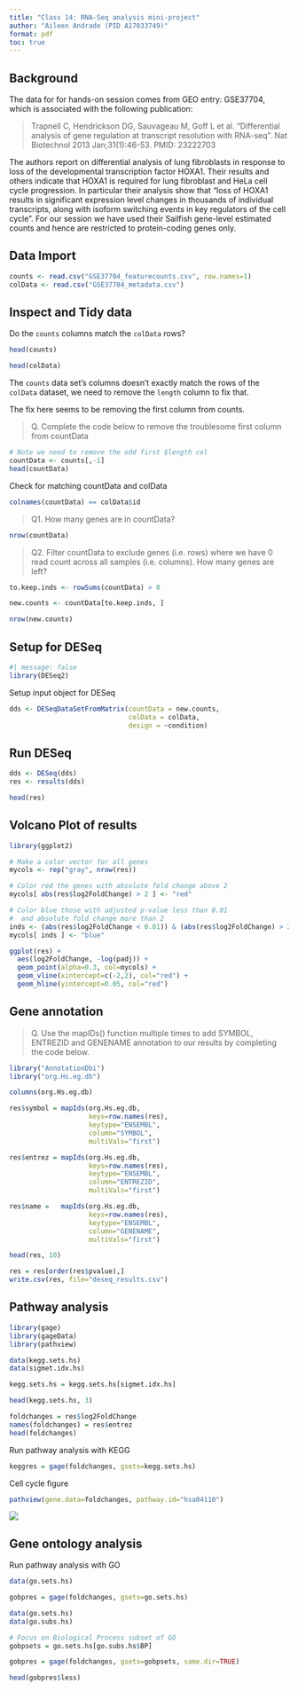 ```yaml
---
title: "Class 14: RNA-Seq analysis mini-project"
author: "Aileen Andrade (PID A17033749)"
format: pdf
toc: true
---
```


## Background 

The data for for hands-on session comes from GEO entry: GSE37704, which is associated with the following publication:

> Trapnell C, Hendrickson DG, Sauvageau M, Goff L et al. "Differential analysis of gene regulation at transcript resolution with RNA-seq". Nat Biotechnol 2013 Jan;31(1):46-53. PMID: 23222703

The authors report on differential analysis of lung fibroblasts in response to loss of the developmental transcription factor HOXA1. Their results and others indicate that HOXA1 is required for lung fibroblast and HeLa cell cycle progression. In particular their analysis show that "loss of HOXA1 results in significant expression level changes in thousands of individual transcripts, along with isoform switching events in key regulators of the cell cycle". For our session we have used their Sailfish gene-level estimated counts and hence are restricted to protein-coding genes only.

## Data Import

```r
counts <- read.csv("GSE37704_featurecounts.csv", row.names=1)
colData <- read.csv("GSE37704_metadata.csv")
```

## Inspect and Tidy data

Do the `counts` columns match the `colData` rows?

```r
head(counts)
```

```r
head(colData)
```

The `counts` data set's columns doesn't exactly match the rows of the `colData` dataset, we need to remove the `length` column to fix that.

The fix here seems to be removing the first column from counts.

> Q. Complete the code below to remove the troublesome first column from countData

```r
# Note we need to remove the odd first $length col
countData <- counts[,-1]
head(countData)
```

Check for matching countData and colData
```r
colnames(countData) == colData$id
```

> Q1. How many genes are in countData?

```r
nrow(countData)
```


> Q2. Filter countData to exclude genes (i.e. rows) where we have 0 read count across all samples (i.e. columns). How many genes are left?

```r
to.keep.inds <- rowSums(countData) > 0
```

```r
new.counts <- countData[to.keep.inds, ]
```

```r
nrow(new.counts)
```


## Setup for DESeq

```r
#| message: false
library(DESeq2)
```

Setup input object for DESeq
```r
dds <- DESeqDataSetFromMatrix(countData = new.counts,
                              colData = colData,
                              design = ~condition)
```

## Run DESeq

```r
dds <- DESeq(dds)
res <- results(dds)
```
```r
head(res)
```

## Volcano Plot of results

```r
library(ggplot2)
```

```r
# Make a color vector for all genes
mycols <- rep("gray", nrow(res))

# Color red the genes with absolute fold change above 2
mycols[ abs(res$log2FoldChange) > 2 ] <- "red"

# Color blue those with adjusted p-value less than 0.01
#  and absolute fold change more than 2
inds <- (abs(res$log2FoldChange < 0.01)) & (abs(res$log2FoldChange) > 2 )
mycols[ inds ] <- "blue"
```

```r
ggplot(res) +
  aes(log2FoldChange, -log(padj)) +
  geom_point(alpha=0.3, col=mycols) +
  geom_vline(xintercept=c(-2,2), col="red") +
  geom_hline(yintercept=0.05, col="red")
```

## Gene annotation

> Q. Use the mapIDs() function multiple times to add SYMBOL, ENTREZID and GENENAME annotation to our results by completing the code below.

```r
library("AnnotationDbi")
library("org.Hs.eg.db")

columns(org.Hs.eg.db)

res$symbol = mapIds(org.Hs.eg.db,
                    keys=row.names(res), 
                    keytype="ENSEMBL",
                    column="SYMBOL",
                    multiVals="first")

res$entrez = mapIds(org.Hs.eg.db,
                    keys=row.names(res),
                    keytype="ENSEMBL",
                    column="ENTREZID",
                    multiVals="first")

res$name =   mapIds(org.Hs.eg.db,
                    keys=row.names(res),
                    keytype="ENSEMBL",
                    column="GENENAME",
                    multiVals="first")

head(res, 10)
```

```r
res = res[order(res$pvalue),]
write.csv(res, file="deseq_results.csv")
```

## Pathway analysis

```r
library(gage)
library(gageData)
library(pathview)
```

```r
data(kegg.sets.hs)
data(sigmet.idx.hs)

kegg.sets.hs = kegg.sets.hs[sigmet.idx.hs]

head(kegg.sets.hs, 3)
```

```r
foldchanges = res$log2FoldChange
names(foldchanges) = res$entrez
head(foldchanges)
```

Run pathway analysis with KEGG
```r
keggres = gage(foldchanges, gsets=kegg.sets.hs)
```

Cell cycle figure
```r
pathview(gene.data=foldchanges, pathway.id="hsa04110")
```

![](hsa04110.pathview.png)

## Gene ontology analysis

Run pathway analysis with GO
```r
data(go.sets.hs)

gobpres = gage(foldchanges, gsets=go.sets.hs)

```

```r
data(go.sets.hs)
data(go.subs.hs)

# Focus on Biological Process subset of GO
gobpsets = go.sets.hs[go.subs.hs$BP]

gobpres = gage(foldchanges, gsets=gobpsets, same.dir=TRUE)

head(gobpres$less)
```
